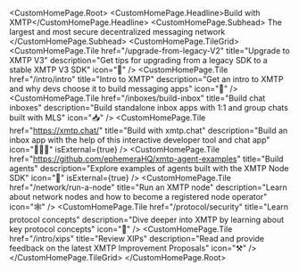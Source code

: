 
<CustomHomePage.Root>
  <CustomHomePage.Headline>Build with XMTP</CustomHomePage.Headline>
  <CustomHomePage.Subhead>
    The largest and most secure decentralized messaging network
  </CustomHomePage.Subhead>
  <CustomHomePage.TileGrid>
    <CustomHomePage.Tile
      href="/upgrade-from-legacy-V2"
      title="Upgrade to XMTP V3"
      description="Get tips for upgrading from a legacy SDK to a stable XMTP V3 SDK"
      icon="🚀"
    />
    <CustomHomePage.Tile
      href="/intro/intro"
      title="Intro to XMTP"
      description="Get an intro to XMTP and why devs choose it to build messaging apps"
      icon="🤝"
    />
    <CustomHomePage.Tile
      href="/inboxes/build-inbox"
      title="Build chat inboxes"
      description="Build standalone inbox apps with 1:1 and group chats built with MLS"
      icon="📥"
    />
    <CustomHomePage.Tile
      href="https://xmtp.chat/"
      title="Build with xmtp.chat"
      description="Build an inbox app with the help of this interactive developer tool and chat app"
      icon="🧑🏽‍💻"
      isExternal={true}
    />
    <CustomHomePage.Tile
      href="https://github.com/ephemeraHQ/xmtp-agent-examples"
      title="Build agents"
      description="Explore examples of agents built with the XMTP Node SDK"
      icon="🤖"
      isExternal={true}
    />
    <CustomHomePage.Tile
      href="/network/run-a-node"
      title="Run an XMTP node"
      description="Learn about network nodes and how to become a registered node operator"
      icon="🕸️"
    />
    <CustomHomePage.Tile
      href="/protocol/security"
      title="Learn protocol concepts"
      description="Dive deeper into XMTP by learning about key protocol concepts"
      icon="🧠"
    />
    <CustomHomePage.Tile
      href="/intro/xips"
      title="Review XIPs"
      description="Read and provide feedback on the latest XMTP Improvement Proposals"
      icon="⚒️"
    />
  </CustomHomePage.TileGrid>
</CustomHomePage.Root>
